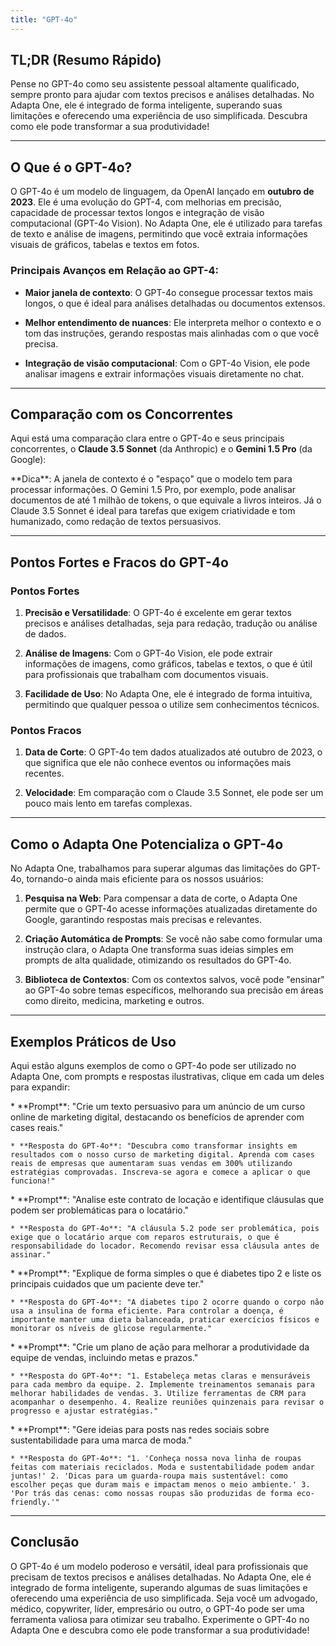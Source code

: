 ```yaml
---
title: "GPT-4o"
---
```



## <Icon icon="bolt-lightning" size="18" /> TL;DR (Resumo Rápido)&#x20;

Pense no GPT-4o como seu assistente pessoal altamente qualificado, sempre pronto para ajudar com textos precisos e análises detalhadas. No Adapta One, ele é integrado de forma inteligente, superando suas limitações e oferecendo uma experiência de uso simplificada. Descubra como ele pode transformar a sua produtividade!

***

## &#x20;O Que é o GPT-4o?

O GPT-4o é um <Tooltip tip="Um modelo de linguagem é como um assistente digital muito inteligente que aprende a entender e gerar texto humano. Ele é treinado com enormes quantidades de textos para captar padrões e regras da linguagem, permitindo que responda perguntas, complete frases e até crie conteúdo novo de forma coerente e contextualizada.">modelo de linguagem</Tooltip>, da OpenAI lançado em **outubro de 2023**. Ele é uma evolução do GPT-4, com melhorias em precisão, capacidade de processar textos longos e integração de visão computacional (GPT-4o Vision). No Adapta One, ele é utilizado para tarefas de texto e análise de imagens, permitindo que você extraia informações visuais de gráficos, tabelas e textos em fotos.

### Principais Avanços em Relação ao GPT-4:

* **Maior janela de contexto**: O GPT-4o consegue processar textos mais longos, o que é ideal para análises detalhadas ou documentos extensos.

* **Melhor entendimento de nuances**: Ele interpreta melhor o contexto e o tom das instruções, gerando respostas mais alinhadas com o que você precisa.

* **Integração de visão computacional**: Com o GPT-4o Vision, ele pode analisar imagens e extrair informações visuais diretamente no chat.

***

## Comparação com os Concorrentes

Aqui está uma comparação clara entre o GPT-4o e seus principais concorrentes, o **Claude 3.5 Sonnet** (da Anthropic) e o **Gemini 1.5 Pro** (da Google):

<TabelaComparativaModelos />

<Tip>
  **Dica**: A janela de contexto é o "espaço" que o modelo tem para processar informações. O Gemini 1.5 Pro, por exemplo, pode analisar documentos de até 1 milhão de tokens, o que equivale a livros inteiros. Já o Claude 3.5 Sonnet é ideal para tarefas que exigem criatividade e tom humanizado, como redação de textos persuasivos.
</Tip>

***

## Pontos Fortes e Fracos do GPT-4o

### Pontos Fortes <Icon icon="arrow-up-long" />

1. **Precisão e Versatilidade**: O GPT-4o é excelente em gerar textos precisos e análises detalhadas, seja para redação, tradução ou análise de dados.

2. **Análise de Imagens**: Com o GPT-4o Vision, ele pode extrair informações de imagens, como gráficos, tabelas e textos, o que é útil para profissionais que trabalham com documentos visuais.

3. **Facilidade de Uso**: No Adapta One, ele é integrado de forma intuitiva, permitindo que qualquer pessoa o utilize sem conhecimentos técnicos.

### Pontos Fracos <Icon icon="arrow-down-long" />

1. **Data de Corte**: O GPT-4o tem dados atualizados até outubro de 2023, o que significa que ele não conhece eventos ou informações mais recentes.

2. **Velocidade**: Em comparação com o Claude 3.5 Sonnet, ele pode ser um pouco mais lento em tarefas complexas.

***

## Como o Adapta One Potencializa o GPT-4o

No Adapta One, trabalhamos para superar algumas das limitações do GPT-4o, tornando-o ainda mais eficiente para os nossos usuários:

1. <Icon icon="globe-pointer" /> **Pesquisa na Web**: Para compensar a data de corte, o Adapta One permite que o GPT-4o acesse informações atualizadas diretamente do Google, garantindo respostas mais precisas e relevantes.

2. <Icon icon="wand-magic-sparkles" /> **Criação Automática de Prompts**: Se você não sabe como formular uma instrução clara, o Adapta One transforma suas ideias simples em prompts de alta qualidade, otimizando os resultados do GPT-4o.

3. <Icon icon="books-medical" /> **Biblioteca de Contextos**: Com os contextos salvos, você pode "ensinar" ao GPT-4o sobre temas específicos, melhorando sua precisão em áreas como direito, medicina, marketing e outros.

***

## Exemplos Práticos de Uso

Aqui estão alguns exemplos de como o GPT-4o pode ser utilizado no Adapta One, com prompts e respostas ilustrativas, clique em cada um deles para expandir:

<AccordionGroup>
  <Accordion title="1. Para Copywriters" defaultOpen={false} icon="pen">
    * **Prompt**: "Crie um texto persuasivo para um anúncio de um curso online de marketing digital, destacando os benefícios de aprender com cases reais."

    * **Resposta do GPT-4o**: "Descubra como transformar insights em resultados com o nosso curso de marketing digital. Aprenda com cases reais de empresas que aumentaram suas vendas em 300% utilizando estratégias comprovadas. Inscreva-se agora e comece a aplicar o que funciona!"
  </Accordion>

  <Accordion title="2. Para Advogados" defaultOpen={false} icon="scale-balanced">
    * **Prompt**: "Analise este contrato de locação e identifique cláusulas que podem ser problemáticas para o locatário."

    * **Resposta do GPT-4o**: "A cláusula 5.2 pode ser problemática, pois exige que o locatário arque com reparos estruturais, o que é responsabilidade do locador. Recomendo revisar essa cláusula antes de assinar."
  </Accordion>

  <Accordion title="3. Para Médicos" defaultOpen={false} icon="stethoscope">
    * **Prompt**: "Explique de forma simples o que é diabetes tipo 2 e liste os principais cuidados que um paciente deve ter."

    * **Resposta do GPT-4o**: "A diabetes tipo 2 ocorre quando o corpo não usa a insulina de forma eficiente. Para controlar a doença, é importante manter uma dieta balanceada, praticar exercícios físicos e monitorar os níveis de glicose regularmente."
  </Accordion>

  <Accordion title="4. Para Gestores" defaultOpen={false} icon="people-group">
    * **Prompt**: "Crie um plano de ação para melhorar a produtividade da equipe de vendas, incluindo metas e prazos."

    * **Resposta do GPT-4o**: "1. Estabeleça metas claras e mensuráveis para cada membro da equipe. 2. Implemente treinamentos semanais para melhorar habilidades de vendas. 3. Utilize ferramentas de CRM para acompanhar o desempenho. 4. Realize reuniões quinzenais para revisar o progresso e ajustar estratégias."
  </Accordion>

  <Accordion title="5. Para Criadores de Conteúdo" defaultOpen={false} icon="hashtag">
    * **Prompt**: "Gere ideias para posts nas redes sociais sobre sustentabilidade para uma marca de moda."

    * **Resposta do GPT-4o**: "1. 'Conheça nossa nova linha de roupas feitas com materiais reciclados. Moda e sustentabilidade podem andar juntas!' 2. 'Dicas para um guarda-roupa mais sustentável: como escolher peças que duram mais e impactam menos o meio ambiente.' 3. 'Por trás das cenas: como nossas roupas são produzidas de forma eco-friendly.'"
  </Accordion>
</AccordionGroup>

***

## <Icon icon="bullseye-pointer" size={18} /> Conclusão&#x20;

O GPT-4o é um modelo poderoso e versátil, ideal para profissionais que precisam de textos precisos e análises detalhadas. No Adapta One, ele é integrado de forma inteligente, superando algumas de suas limitações e oferecendo uma experiência de uso simplificada. Seja você um advogado, médico, copywriter, líder, empresário ou outro, o GPT-4o pode ser uma ferramenta valiosa para otimizar seu trabalho. Experimente o GPT-4o no Adapta One e descubra como ele pode transformar a sua produtividade!